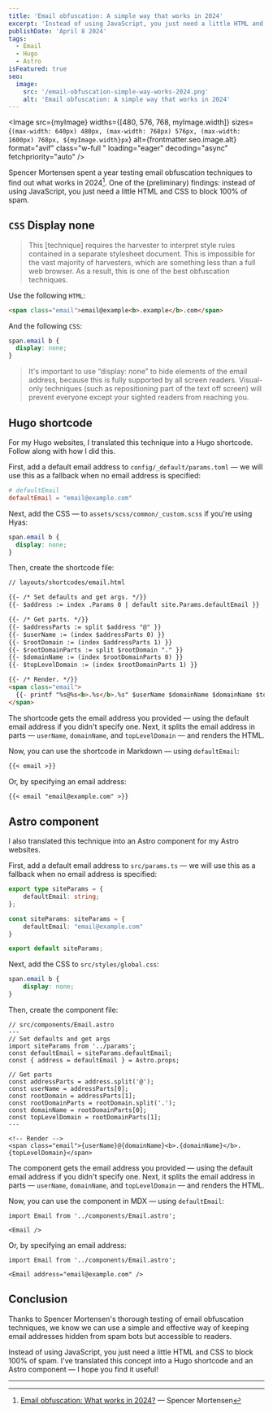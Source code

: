 ```yaml
---
title: 'Email obfuscation: A simple way that works in 2024'
excerpt: 'Instead of using JavaScript, you just need a little HTML and CSS to block 100% of spam — a Hugo shortcode and an Astro component.'
publishDate: 'April 8 2024'
tags:
  - Email
  - Hugo
  - Astro
isFeatured: true
seo:
  image:
    src: '/email-obfuscation-simple-way-works-2024.png'
    alt: 'Email obfuscation: A simple way that works in 2024'
---
```


<Image
  src={myImage}
  widths={[480, 576, 768, myImage.width]}
  sizes={`(max-width: 640px) 480px, (max-width: 768px) 576px, (max-width: 1600px) 768px, ${myImage.width}px`}
  alt={frontmatter.seo.image.alt}
  format="avif"
  class="w-full "
	loading="eager"
	decoding="async"
  fetchpriority="auto"
/>

Spencer Mortensen spent a year testing email obfuscation techniques to find out what works in 2024[^1]. One of the (preliminary) findings: instead of using JavaScript, you just need a little HTML and CSS to block 100% of spam.

## `CSS` Display none

> This [technique] requires the harvester to interpret style rules contained in a separate stylesheet document. This is impossible for the vast majority of harvesters, which are something less than a full web browser. As a result, this is one of the best obfuscation techniques.

Use the following `HTML`:

```html
<span class="email">email@example<b>.example</b>.com</span>
```

And the following `CSS`:

```css
span.email b {
  display: none;
}
```

> It's important to use “display: none” to hide elements of the email address, because this is fully supported by all screen readers. Visual-only techniques (such as repositioning part of the text off screen) will prevent everyone except your sighted readers from reaching you.

## Hugo shortcode

For my Hugo websites, I translated this technique into a Hugo shortcode. Follow along with how I did this.

First, add a default email address to `config/_default/params.toml` — we will use this as a fallback when no email address is specified:

```toml
# defaultEmail
defaultEmail = "email@example.com"

```

Next, add the CSS  — to `assets/scss/common/_custom.scss` if you're using Hyas:

```css
span.email b {
  display: none;
}

```

Then, create the shortcode file:

```html
// layouts/shortcodes/email.html

{{- /* Set defaults and get args. */}}
{{- $address := index .Params 0 | default site.Params.defaultEmail }}

{{- /* Get parts. */}}
{{- $addressParts := split $address "@" }}
{{- $userName := (index $addressParts 0) }}
{{- $rootDomain := (index $addressParts 1) }}
{{- $rootDomainParts := split $rootDomain "." }}
{{- $domainName := (index $rootDomainParts 0) }}
{{- $topLevelDomain := (index $rootDomainParts 1) }}

{{- /* Render. */}}
<span class="email">
  {{- printf "%s@%s<b>.%s</b>.%s" $userName $domainName $domainName $topLevelDomain | safeHTML -}}
</span>

```

The shortcode gets the email address you provided — using the default email address if you didn't specify one. Next, it splits the email address in parts — `userName`, `domainName`, and `topLevelDomain` — and renders the HTML.

Now, you can use the shortcode in Markdown — using `defaultEmail`:

```md
{{< email >}}
```

Or, by specifying an email address:

```md
{{< email "email@example.com" >}}
```

## Astro component

I also translated this technique into an Astro component for my Astro websites.

First, add a default email address to `src/params.ts` — we will use this as a fallback when no email address is specified:

```ts
export type siteParams = {
    defaultEmail: string;
};

const siteParams: siteParams = {
    defaultEmail: "email@example.com"
}

export default siteParams;

```

Next, add the CSS to `src/styles/global.css`:

```css
span.email b {
    display: none;
}

```

Then, create the component file:

```astro
// src/components/Email.astro
---
// Set defaults and get args
import siteParams from '../params';
const defaultEmail = siteParams.defaultEmail;
const { address = defaultEmail } = Astro.props;

// Get parts
const addressParts = address.split('@');
const userName = addressParts[0];
const rootDomain = addressParts[1];
const rootDomainParts = rootDomain.split('.');
const domainName = rootDomainParts[0];
const topLevelDomain = rootDomainParts[1];
---

<!-- Render -->
<span class="email">{userName}@{domainName}<b>.{domainName}</b>.{topLevelDomain}</span>

```

The component gets the email address you provided — using the default email address if you didn't specify one. Next, it splits the email address in parts — `userName`, `domainName`, and `topLevelDomain` — and renders the HTML.

Now, you can use the component in MDX — using `defaultEmail`:

```mdx
import Email from '../components/Email.astro';

<Email />
```

Or, by specifying an email address:

```mdx
import Email from '../components/Email.astro';

<Email address="email@example.com" />
```

## Conclusion

Thanks to Spencer Mortensen's thorough testing of email obfuscation techniques, we know we can use a simple and effective way of keeping email addresses hidden from spam bots but accessible to readers.

Instead of using JavaScript, you just need a little HTML and CSS to block 100% of spam. I've translated this concept into a Hugo shortcode and an Astro component — I hope you find it useful!

---

[^1]: [Email obfuscation: What works in 2024?](https://spencermortensen.com/articles/email-obfuscation/) — 	Spencer Mortensen
